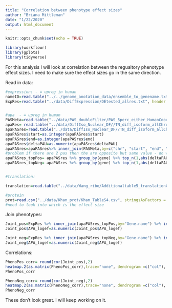 ```yaml
---
title: "Correlation between phenotype effect sizes"
author: "Briana Mittleman"
date: "1/22/2020"
output: html_document
---
```


```r
knitr::opts_chunk$set(echo = TRUE)
```

```r
library(workflowr)
library(gplots)
library(tidyverse)
```

For this analysis I will look at correlation between the regualtory phenotype effect sizes.  I need to make sure the effect sizes go in the same direction.  


Read in data:


```r
#expression: - = upreg in human
nameID=read.table("../../genome_anotation_data/ensemble_to_genename.txt",sep="\t", header = T, stringsAsFactors = F) %>% dplyr::select(Gene_stable_ID,Gene.name)
ExpRes=read.table("../data/DiffExpression/DEtested_allres.txt", header = F, stringsAsFactors = F, col.names = c("Gene_stable_ID", "logFC", "AveExpr", "t", "P.Value", "adj.P.Val", "B")) %>% inner_join(nameID,by="Gene_stable_ID") %>% dplyr::select(Gene.name, logFC)%>% rename( "Expresion_logFC"=logFC)


#apa  - = upreg in human
PASMeta=read.table("../data/PAS_doubleFilter/PAS_5perc_either_HumanCoord_BothUsage_meta_doubleFilter.txt", header = T, stringsAsFactors = F) %>% dplyr::select(PAS, chr, start,end, gene)
apaRes= read.table("../data/DiffIso_Nuclear_DF//TN_diff_isoform_allChrom.txt_significance.txt",sep="\t" ,col.names = c('status','loglr','df','p','cluster','p.adjust'),stringsAsFactors = F) %>% filter(status=="Success") %>% separate(cluster, into=c("chr","gene"),sep=":")
apaPASres=read.table("../data/DiffIso_Nuclear_DF//TN_diff_isoform_allChrom.txt_effect_sizes.txt", stringsAsFactors = F, col.names=c('intron',  'logef' ,'Human', 'Chimp','deltaPAU')) %>% filter(intron != "intron") %>% separate(intron, into=c("chr","start", "end","gene"), sep=":") 
apaPASres$start=as.integer(apaPASres$start)
apaPASres$end=as.integer(apaPASres$end)
apaPASres$deltaPAU=as.numeric(apaPASres$deltaPAU)
apaPASres=apaPASres%>% inner_join(PASMeta,by=c("chr", "start", "end", "gene"))
#problem if there are 2 pas then the are opposite but same value - do with all one direction for 
apaPASres_topPos= apaPASres %>% group_by(gene) %>% top_n(1,abs(deltaPAU)) %>% top_n(1,deltaPAU) %>% dplyr::select(gene,logef) %>% rename("Gene.name"=gene, "APA_logef"=logef)
apaPASres_topNeg= apaPASres %>% group_by(gene) %>% top_n(1,abs(deltaPAU)) %>% top_n(-1,deltaPAU) %>% dplyr::select(gene,logef)%>% rename("Gene.name"=gene, "APA_logef"=logef)


#translation:

translation=read.table("../data/Wang_ribo/Additionaltable5_translationComparisons.txt",stringsAsFactors = F, header = T) %>% rename("Gene_stable_ID"=ENSG) %>% inner_join(nameID,by="Gene_stable_ID") %>% dplyr::select(Gene.name,HvC.beta) %>% rename("ribo_beta"=HvC.beta)

#protein  
prot=read.csv("../data/Khan_prot/Khan_TableS4.csv", stringsAsFactors = F, header = T)
#need to look into which is the effect size  
```


Join phenotypes:

```r
Joint_pos=ExpRes %>% inner_join(apaPASres_topPos,by="Gene.name") %>% inner_join(translation, by="Gene.name") %>% dplyr::select(-Gene.name) 
Joint_pos$APA_logef=as.numeric(Joint_pos$APA_logef)

Joint_neg=ExpRes %>% inner_join(apaPASres_topNeg,by="Gene.name") %>% inner_join(translation, by="Gene.name") %>% dplyr::select(-Gene.name) 
Joint_neg$APA_logef=as.numeric(Joint_neg$APA_logef)
```

Correlations:

```r
PhenoPos_corr= round(cor(Joint_pos),2)
heatmap.2(as.matrix(PhenoPos_corr),trace="none", dendrogram =c("col"), key=T)
PhenoPos_corr

PhenoNeg_corr= round(cor(Joint_neg),2)
heatmap.2(as.matrix(PhenoNeg_corr),trace="none", dendrogram =c("col"), key=T)
PhenoNeg_corr

```
These don't look great. I will keep working on it.  



